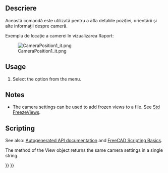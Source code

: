 <languages/>

{{Docnav
|[[Std_ViewIvStereoOff|ViewIvStereoOff]]
|[[Std_ViewZoomIn|ViewZoomIn]]
|[[Std_View_Menu|Std View Menu]]
|IconL=Std_ViewIvStereoOff.svg
|IconR=Std_ViewZoomIn.svg
|IconC=Freecad.svg
}}

{{GuiCommand
|Name=Std ViewIvIssueCamPos
|MenuLocation=View → Stereo → Issue camera position
|Workbenches=All
|SeeAlso=[[Std_FreezeViews|Std FreezeViews]]
}}

<span id="Description"></span>
<div class="mw-translate-fuzzy">
==Descriere==
Această comandă este utilizată pentru a afla detaliile poziției, orientării și alte informații despre cameră.

Exemplu de locație a camerei în vizualizarea Raport:
</div>

<div class="mw-translate-fuzzy">
[[Image:CameraPosition1_it.png|CameraPosition1_it.png]]
</div>

{{Code|code=   OrthographicCamera {   viewportMapping ADJUST_CAMERA   position 57.73505 -57.73502 57.735027   orientation 0.74290609 0.30772209 0.59447283  1.2171158   nearDistance 81.588844   farDistance 109.60551   aspectRatio 1   focalDistance 100   height 100  } 
}}
{{Caption|Example output: camera settings after changing to [[Std_ViewIsometric|isometric view]] in a new document}}

==Usage==

# Select the {{MenuCommand|View → Stereo → [[Image:Std_ViewIvIssueCamPos.svg|16px]] Issue camera position}} option from the menu.

==Notes==

* The camera settings can be used to add frozen views to a {{FileName|*.cam}} file. See [[Std_FreezeViews|Std FreezeViews]].

==Scripting==

See also: [https://freecad.github.io/SourceDoc/ Autogenerated API documentation] and [[FreeCAD_Scripting_Basics|FreeCAD Scripting Basics]].

The {{incode|getCamera}} method of the View object returns the same camera settings in a single string.

{{Code|code=
import FreeCADGui

view = FreeCADGui.ActiveDocument.ActiveView
view.getCamera()
}}


{{Docnav
|[[Std_ViewIvStereoOff|ViewIvStereoOff]]
|[[Std_ViewZoomIn|ViewZoomIn]]
|[[Std_View_Menu|Std View Menu]]
|IconL=Std_ViewIvStereoOff.svg
|IconR=Std_ViewZoomIn.svg
|IconC=Freecad.svg
}}

{{Std_Base_navi{{#translation:}}}}
{{Userdocnavi{{#translation:}}}}